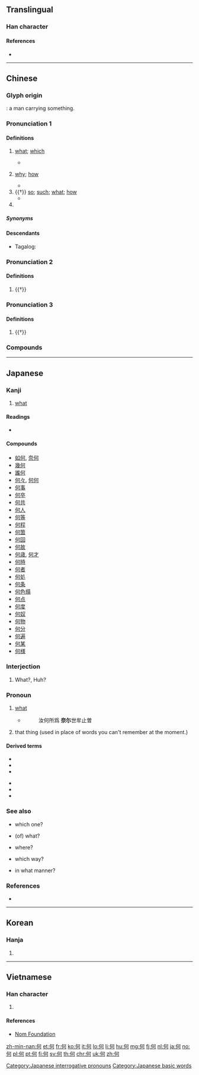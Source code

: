 {{character info/new}}
{{also|伺|向|同|回}}
==Translingual==
{{stroke order|type=bw}}

===Han character===
{{Han char|rn=9|rad=人|as=05|sn=7|four=21220|canj=OMNR|ids=⿰亻可}}

====References====
* {{Han ref|kx=0098.150|dkj=00511|dj=0208.050|hdz=10130.040|uh=4F55|ud=20309|bh=A6F3|bd=42739}}

----

==Chinese==
{{zh-forms}}

===Glyph origin===
{{Han etym}}
{{liushu|p}}: a man carrying something.

===Pronunciation 1===
{{zh-pron
|m=hé
|c=ho4
|h=
|mn=ôa/hô
|mn_note=ôa - vernacular, hô - literary
|w=
|mc=y
|oc=y
|ma=
|cat=adv,det,pn
}}

====Definitions====
{{zh-hanzi}}

# {{lb|zh|interrogative pronoun asking for the specification of an identity, quantity, quality, etc. of something}} [[what]]; [[which]]
#: {{zh-x|何處|[[where]] [lit. '''what''' place]}}
#: {{zh-x|何日|what day; when}}
#* {{zh-x|王 曰：“何 謂 朝 雲？”|The king said, "'''What''' is this so-called 'Morning Clouds'?"|CL|ref={{lang|zh|宋玉《高唐賦》}}}}
# {{lb|zh|interrogative pronoun asking for reason, manner, etc. of an action}} [[why]]; [[how]]
#: {{zh-x|何必|'''why''' must you}}
#: {{zh-x|何不|'''why''' not}}
#* {{zh-x|亦 何 憂 令名 不 彰 邪？|'''Why''' do you worry about being not famous?|CL|ref={{lang|zh|劉義慶《世說新語·自新》}}}}
# {{†}} {{lb|zh|forming emphatic sentences}} [[so]]; [[such]]; [[what]]; [[how]]
#* {{zh-x|秦皇 掃 六 合，虎視 何 雄 哉。|Qin Shi Huang conquered the six kingdoms with a sweeping victory. '''How''' great he is when he unified the world and looked down upon it.|CL|ref={{lang|zh|李白《古風》}}}}
# {{surname|lang=zh}}

=====Synonyms=====
{{zh-dial|什麼}}

====Descendants====
* {{qualifier|Hokkien dialect}} Tagalog: {{l|tl|Ho}}

===Pronunciation 2===
{{zh-pron
|m=hè
|c=ho6
|cat=
}}

====Definitions====
{{zh-hanzi}}

# {{†}} {{zh-original|*荷|to carry}}

===Pronunciation 3===
{{zh-pron
|m=hē
|c=ho1
|cat=
}}

====Definitions====
{{zh-hanzi}}

# {{†}} {{zh-original|*呵|to scold; to criticise; to denounce}}

===Compounds===
{{zh-der|不奈何|不知何故|今夕何夕|任何|何不|何之|何事|何人|何人斯|何仙姑|何以|何以克當|何以見得|何休|何似|何但|何傷|何其|何則|何功之有|何去何從|何哉|何啻|何嘗|何在|何堪|何如|何如帖|何妨|何居|何常|何干|何年何月|何彼襛矣|何得|何從|何德何能|何必|何意|何所不為|何承天|何故|何敢|何方|何時|何晏|何景明|何曾|何有|何期|何極|何樂不為|何止|何氏語林|何況|何消|何消說|何滿子|何為|何焯|何物|何用|何由|何當|何種|何等|何紹基|何罪之有|何者|何聊賴|何與|何若|何苦|何苦來|何草不黃|何處|何見之晚|何許|何許人|何謂|何賈|何足|何足掛齒|何足為奇|何足算|何足道哉|何進|何遜|何關|何須|何預|何首烏|何鼓|傅粉何郎|噬臍何及|因何|奈何|奈何橋|如之奈何|如何|如何是好|干卿何事|幾何|幾何圖形|幾何圖案|幾何學|幾何級數|弋人何篡|弋者何慕|弋者何篡|後悔何及|從何說起|悔之何及|情何以堪|成何體統|方何礙|於何|於心何忍|日飲亡何|春秋幾何|更待何時|曾幾何時|有何不可|末奈何|末如之何|末耐何|柰何|沒及奈何|沒奈何|沒極奈何|沒計奈何|為何|無何|無可奈何|無可如何|無奈我何|無如之何|無如奈何|無計奈何|無論如何|百身何贖|相煎何急|立體幾何|緣何|而何|若何|莫可奈何|莫敢誰何|蕭何|解析幾何|該當何罪|誰何|談何容易|譴何|追悔何及}}

----

==Japanese==

===Kanji===
{{ja-kanji|grade=2|rs=人05}}

# [[what]]

====Readings====
* {{ja-readings
|goon=[[が]] (ga) {{qualifier|non-[[w:Jōyō kanji|Jōyō]] reading}}
|kanon=[[か]] (ka)
|kun=[[なに]] (nani), [[なん]] (nan), [[いず]] (izu), [[あが]] (aga)}}

====Compounds====
* [[如何]], [[奈何]]
* [[幾何]]
* [[誰何]]
* [[何々]], [[何何]]
* [[何事]]
* [[何卒]]
* [[何共]]
* [[何人]]
* [[何等]]
* [[何程]]
* [[何箇]]
* [[何回]]
* [[何故]]
* [[何歳]], [[何才]]
* [[何時]]
* [[何者]]
* [[何処]]
* [[何条]]
* [[何色搨]]
* [[何点]]
* [[何度]]
* [[何奴]]
* [[何物]]
* [[何分]]
* [[何遍]]
* [[何某]]
* [[何様]]

===Interjection===
{{ja-kanjitab|なに|yomi=k}}
{{ja-pos|interjection|なに}}

# What?, Huh?

===Pronoun===
{{ja-kanjitab|なん|yomi=k}}
{{ja-pos|pronoun|なに}} {{ja-altread|hira=なん}}

# [[what]]
#* {{RQ:Shin'yaku Kegonkyō Ongi Shiki|92}}
#*: 汝何所爲 '''奈尓'''世牟止曽
# that thing (used in place of words you can't remember at the moment.)

====Derived terms====
{{der-top}}
* {{l|ja|何か}}
* {{l|ja|何かしら}}
* {{l|ja|何しろ}}
{{der-mid}}
* {{l|ja|何せ}}
* {{l|ja|何たる}}
* {{l|ja|何も}}
{{der-bottom}}

===See also===
* {{ja-r|何れ|どれ}} which one?
* {{ja-r|何の|どの}} (of) what?
* {{ja-r|何処|どこ}} where?
* {{ja-r|何方|どちら}} which way?
* {{ja-r|如何|どう}} in what manner?

===References===
* {{Shin'yaku Kegonkyō Ongi Shiki}}

[[Category:Japanese interrogative pronouns]]
[[Category:Japanese basic words]]

----

==Korean==

===Hanja===
{{ko-hanja|hangeul=하|rv=ha|mr=ha}}

# {{defn|lang=ko|sort=人05}}

----

==Vietnamese==

===Han character===
{{vi-hantu|[[hà]], [[gã]]|rs=人05}}

# {{defn|lang=vi|sort=人05}}

====References====
* [http://nomfoundation.org/common/nom_details.php?codepoint=4f55 Nom Foundation]

[[zh-min-nan:何]]
[[et:何]]
[[fr:何]]
[[ko:何]]
[[it:何]]
[[lo:何]]
[[li:何]]
[[hu:何]]
[[mg:何]]
[[fj:何]]
[[nl:何]]
[[ja:何]]
[[no:何]]
[[pl:何]]
[[pt:何]]
[[fi:何]]
[[sv:何]]
[[th:何]]
[[chr:何]]
[[uk:何]]
[[zh:何]]